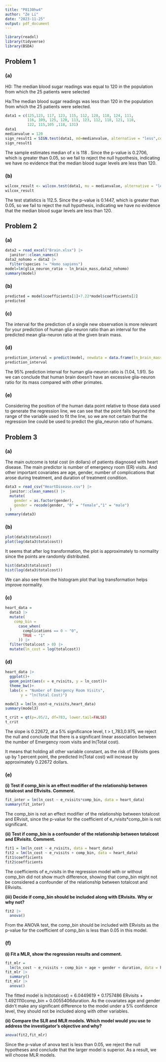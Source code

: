 ```yaml
---
title: "P8130hw4"
author: "Ze Li"
date: "2023-11-25"
output: pdf_document
---
```


```r
library(readxl)
library(tidyverse)
library(BSDA)
```


## Problem 1 

### (a)

H0: The median blood sugar readings was equal to 120 in the population from which the 25 patients were selected

Ha:The median blood sugar readings was less than 120 in the population from which the 25 patients were selected.

```r
data1 = c(125,123, 117, 123, 115, 112, 128, 118, 124, 111, 
          116, 109, 125, 120, 113, 123, 112, 118, 121, 118, 
          122, 115,105 ,118, 131)
data1
medianvalue = 120
sign_result1 = SIGN.test(data1, md=medianvalue, alternative = "less",conf.level = 0.95,exact = FALSE)
sign_result1
```

The sample estimates median of x is 118 . Since the p-value is 0.2706, which is greater than 0.05, so we fail to reject the null hypothesis, indicating we have no evidence that the median blood sugar levels are less than 120.

### (b)

```r
wilcox_result <- wilcox.test(data1, mu = medianvalue, alternative = "less")
wilcox_result
```

The test statistics is 112.5. Since the p-value is 0.1447, which is greater than 0.05, so we fail to reject the null hypothesis, indicating we have no evidence that the median blood sugar levels are less than 120.

## Problem 2

### (a)

```r
data2 = read_excel("Brain.xlsx") |>
  janitor::clean_names() 
data2_nohomo = data2 |>
  filter(species != "Homo sapiens")
model=lm(glia_neuron_ratio ~ ln_brain_mass,data2_nohomo)
summary(model)
```

### (b)

```r
predicted = model$coefficients[1]+7.22*model$coefficients[2]
predicted
```

### (c)

The interval for the prediction of a single new observation is more relevant for your prediction of human glia-neuron ratio than an interval for the predicted mean glia-neuron ratio at the given brain mass.

### (d)

```r
prediction_interval = predict(model, newdata = data.frame(ln_brain_mass= 7.22), interval = "prediction", level = 0.95)
prediction_interval
```

The 95% prediction interval for human glia-neuron ratio is (1.04, 1.91). So we can conclude that human brain doesn't have an excessive glia-neuron ratio for its mass compared with other primates.

### (e)

Considering the position of the human data point relative to those data used to generate the regression line, we can see that the point falls beyond the range of the variable used to fit the line, so we are not certain that the regression line could be used to predict the glia_neuron ratio of humans.

## Problem 3

### (a)

The main outcome is total cost (in dollars) of patients diagnosed with
heart disease. The main predictor is number of emergency room (ER) visits. And other important covariates are age, gender, number of complications that arose during treatment, and duration of treatment condition.

```r
data3 = read_csv("HeartDisease.csv") |>
  janitor::clean_names() |>
  mutate(
    gender = as.factor(gender),
    gender = recode(gender, "0" = "female","1" = "male")
  )
summary(data3)
```

### (b)

```r
plot(data3$totalcost)
plot(log(data3$totalcost))
```

It seems that after log transformation, the plot is approximately to normality since the points are randomly distributed.

```r
hist(data3$totalcost)
hist(log(data3$totalcost))
```

We can also see from the histogram plot that log transformation helps improve normality.

### (c)

```r
heart_data = 
  data3 |> 
  mutate(
    comp_bin = 
      case_when(
        complications == 0 ~ "0",
        TRUE ~ "1"
      )) |>
  filter(totalcost > 0) |> 
  mutate(ln_cost = log(totalcost))
```

### (d)

```r
heart_data |> 
  ggplot()+
  geom_point(aes(x = e_rvisits, y = ln_cost))+
  theme_bw()+
  labs(x = "Number of Emergency Room Visits",
       y = "ln(Total Cost)")

model3 = lm(ln_cost~e_rvisits,heart_data)
summary(model3)

t_crit = qt(p=.05/2, df=783, lower.tail=FALSE)
t_crit
```

The slope is 0.22672, at a 5% significance level, t > t_783,0.975, we reject the null and conclude that there is a significant linear association between the number of Emergency room visits and ln(Total cost). 

It means that holding all other variable constant, as the risk of ERvisits goes up by 1 percent point, the predicted ln(Total cost) will increase by approximately 0.22672 dollars.

### (e)

**(i) Test if comp_bin is an effect modifier of the relationship between totalcost and ERvisits. Comment.**

```r
fit_inter = lm(ln_cost ~ e_rvisits*comp_bin, data = heart_data)
summary(fit_inter)
```

The comp_bin is not an effect modifier of the relationship between totalcost and ERvisit, since the p-value for the coefficient of e_rvisits*comp_bin is not significant.

**(ii) Test if comp_bin is a confounder of the relationship between totalcost and ERvisits. Comment.**

```r
fit1 = lm(ln_cost ~ e_rvisits, data = heart_data)
fit2 = lm(ln_cost ~ e_rvisits + comp_bin, data = heart_data)
fit1$coefficients
fit2$coefficients
```

The coefficients of e_rvisits in the regression model with or without comp_bin did not show much difference, showing that comp_bin might not be considered a confounder of the relationship between totalcost and ERvisits.

**(iii) Decide if comp_bin should be included along with ERvisits. Why or why not?**

```r
fit2 |>
  anova()
```

From the ANOVA test, the comp_bin should be included with ERvisits as the p-value for the coefficient of comp_bin is less than 0.05 in this model.

### (f)

**(i) Fit a MLR, show the regression results and comment.**

```r
fit_mlr = 
  lm(ln_cost ~ e_rvisits + comp_bin + age + gender + duration, data = heart_data) 
fit_mlr |> 
  summary()
fit_mlr |>
  anova()
```

The fitted model is ln(totalcost) = 6.0449619  + 0.1757486 ERvisits + 1.4921110comp_bin + 0.0055406duration. As the covariates age and gender didn't make any significant difference to the model under a 5% confidence level, they should not be included along with other variables.

**(ii) Compare the SLR and MLR models. Which model would you use to address the investigator’s objective and why?**

```r
anova(fit2,fit_mlr)
```

Since the p-value of anova test is less than 0.05, we reject the null hypotheses and conclude that the larger model is superior. As a result, we will choose MLR models.
